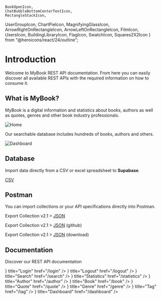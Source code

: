 	BookOpenIcon,
	ChatBubbleBottomCenterTextIcon,
	RectangleStackIcon,
  UserGroupIcon,
  ChartPieIcon,
  MagnifyingGlassIcon,
  ArrowRightOnRectangleIcon,
  ArrowLeftOnRectangleIcon,
	FilmIcon,
	UsersIcon,
	BuildingLibraryIcon,
	FlagIcon,
	SwatchIcon,
	Squares2X2Icon
} from "@heroicons/react/24/outline";

# Introduction
 
Welcome to MyBook REST API documentation. From here you can easily discover all available REST APIs with the required information on how to consume it.

## What is MyBook?

MyBook is a digital information and statistics about books, authors as well as quotes, genres and other book industry professionals. 

![Home](../public/demo2.png)

Our searchable database includes hundreds of books, authors and others.

![Dashboard](../public/demo.png)

## Database

Import data directly from a CSV or excel spreadsheet to **Supabase**.

[CSV](https://github.com/wahid-ari/next-supabase-book-docs/tree/master/public/supabase-csv)

## Postman

You can import collections or your API specifications directly into Postman.

Export Collection v2.1 > [JSON](/Next-Supabase-Book.postman_collection.json)

Export Collection v2.1 > [JSON](https://github.com/wahid-ari/next-supabase-book-docs/blob/master/public/Next-Supabase-Book.postman_collection.json) (github)

Export Collection v2.1 > [JSON](https://github.com/wahid-ari/next-supabase-book-docs/raw/master/public/Next-Supabase-Book.postman_collection.json) (download)

## Documentation

Discover our REST API documentation

<Cards>
	<Card
		icon={
			<ArrowRightOnRectangleIcon className="w-6 h-6" />
		}
		title="Login"
		href="/login"
	/>
	<Card
		icon={
			<ArrowLeftOnRectangleIcon className="w-6 h-6" />
		}
		title="Logout"
		href="/logout"
	/>
	<Card
		icon={
			<MagnifyingGlassIcon className="w-6 h-6" />
		}
		title="Search"
		href="/search"
	/>
	<Card
		icon={
			<ChartPieIcon className="w-6 h-6" />
		}
		title="Statistics"
		href="/statistics"
	/>
	<Card
		icon={
			<UserGroupIcon className="w-6 h-6" />
		}
		title="Author"
		href="/author"
	/>
	<Card
		icon={
			<BookOpenIcon className="w-6 h-6" />
		}
		title="Book"
		href="/book"
	/>
	<Card
		icon={
			<ChatBubbleBottomCenterTextIcon className="w-6 h-6" />
		}
		title="Quote"
		href="/quote"
	/>
	<Card
		icon={
			<SwatchIcon className="w-6 h-6" />
		}
		title="Genre"
		href="/genre"
	/>
	<Card
		icon={
			<RectangleStackIcon className="w-6 h-6" />
		}
		title="Tag"
		href="/tag"
	/>
	<Card
		icon={
			<Squares2X2Icon className="w-6 h-6" />
		}
		title="Dashboard"
		href="/dashboard"
	/>
</Cards>
